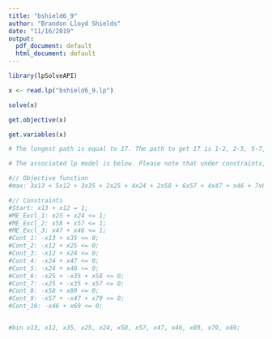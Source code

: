 ```yaml
---
title: "bshield6_9"
author: "Brandon Lloyd Shields"
date: "11/16/2019"
output:
  pdf_document: default
  html_document: default
---
```


```r
library(lpSolveAPI)

x <- read.lp("bshield6_9.lp")

solve(x)

get.objective(x)

get.variables(x)
```

```r
# The longest path is equal to 17. The path to get 17 is 1-2, 2-5, 5-7, and 7-9. This can be confirmed through the inspection method. (The insepction method also shows that there is anothe rpath that achieves 17: 1-2, 2-4, 4-7, 7-9)

# The associated lp model is below. Please note that under constraints, ME_Excl stands for mutually exclusive and Cont stands for contigent with regards to the types of constraints being used. 
```

```r
#// Objective function
#max: 3x13 + 5x12 + 3x35 + 2x25 + 4x24 + 2x58 + 6x57 + 4x47 + x46 + 7x89 + 4x79 + 5x69;

#// Constraints
#Start: x13 + x12 = 1;
#ME_Excl_1: x25 + x24 <= 1;
#ME_Excl_2: x58 + x57 <= 1;
#ME_Excl_3: x47 + x46 <= 1;
#Cont_1: -x13 + x35 <= 0;
#Cont_2: -x12 + x25 <= 0;
#Cont_3: -x12 + x24 <= 0;
#Cont_4: -x24 + x47 <= 0;
#Cont_5: -x24 + x46 <= 0;
#Cont_6: -x25 + -x35 + x58 <= 0;
#Cont_7: -x25 + -x35 + x57 <= 0;
#Cont_8: -x58 + x89 <= 0;
#Cont_9: -x57 + -x47 + x79 <= 0;
#Cont_10: -x46 + x69 <= 0;


#bin x13, x12, x35, x25, x24, x58, x57, x47, x46, x89, x79, x69;
```

